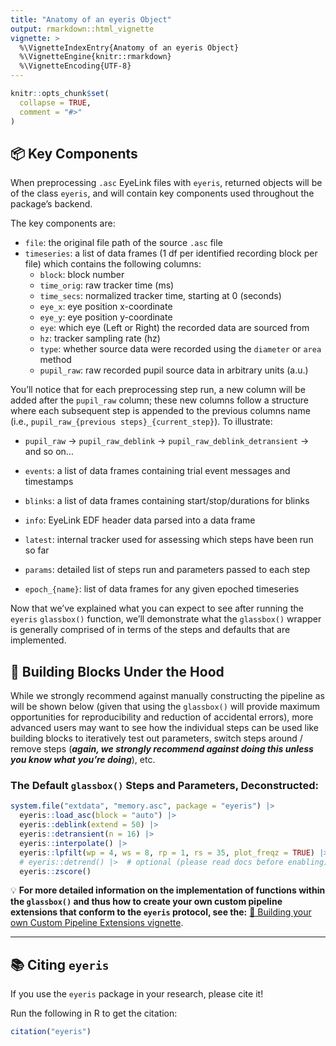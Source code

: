 ```yaml
---
title: "Anatomy of an eyeris Object"
output: rmarkdown::html_vignette
vignette: >
  %\VignetteIndexEntry{Anatomy of an eyeris Object}
  %\VignetteEngine{knitr::rmarkdown}
  %\VignetteEncoding{UTF-8}
---
```


```r
knitr::opts_chunk$set(
  collapse = TRUE,
  comment = "#>"
)
```

## 📦 Key Components

When preprocessing `.asc` EyeLink files with `eyeris`, returned objects will be
of the class `eyeris`, and will contain key components used throughout the
package's backend.

The key components are:

- `file`: the original file path of the source `.asc` file
- `timeseries`: a list of data frames (1 df per identified recording block per file) which contains the following columns:
  - `block`: block number
  - `time_orig`: raw tracker time (ms)
  - `time_secs`: normalized tracker time, starting at 0 (seconds)
  - `eye_x`: eye position x-coordinate
  - `eye_y`: eye position y-coordinate
  - `eye`: which eye (Left or Right) the recorded data are sourced from
  - `hz`: tracker sampling rate (hz)
  - `type`: whether source data were recorded using the `diameter` or `area` method
  - `pupil_raw`: raw recorded pupil source data in arbitrary units (a.u.) 

You'll notice that for each preprocessing step run, a new column will be added after
the `pupil_raw` column; these new columns follow a structure where each subsequent
step is appended to the previous columns name 
(i.e., `pupil_raw_{previous steps}_{current_step}`). To illustrate:

  - `pupil_raw` -> `pupil_raw_deblink` -> `pupil_raw_deblink_detransient` -> and so on...
  
- `events`: a list of data frames containing trial event messages and timestamps
- `blinks`: a list of data frames containing start/stop/durations for blinks
- `info`: EyeLink EDF header data parsed into a data frame
- `latest`: internal tracker used for assessing which steps have been run so far
- `params`: detailed list of steps run and parameters passed to each step
- `epoch_{name}`: list of data frames for any given epoched timeseries

Now that we've explained what you can expect to see after running the `eyeris`
`glassbox()` function, we'll demonstrate what the `glassbox()` wrapper is
generally comprised of in terms of the steps and defaults that are implemented.

## 🧱 Building Blocks Under the Hood

While we strongly recommend against manually constructing the pipeline as will
be shown below (given that using the `glassbox()` will provide maximum
opportunities for reproducibility and reduction of accidental errors), more
advanced users may want to see how the individual steps can be used like
building blocks to iteratively test out parameters, switch steps around / remove
steps
(**_again, we strongly recommend against doing this unless you know what_**
**_you're doing_**), etc.

### The Default `glassbox()` Steps and Parameters, Deconstructed:

```r
system.file("extdata", "memory.asc", package = "eyeris") |>
  eyeris::load_asc(block = "auto") |>
  eyeris::deblink(extend = 50) |>
  eyeris::detransient(n = 16) |>
  eyeris::interpolate() |>
  eyeris::lpfilt(wp = 4, ws = 8, rp = 1, rs = 35, plot_freqz = TRUE) |>
  # eyeris::detrend() |>  # optional (please read docs before enabling)
  eyeris::zscore()
```

<div class="alert alert-light" style="padding-bottom: 0;">
  💡 **For more detailed information on the implementation of functions within**
     **the `glassbox()` and thus how to create your own custom pipeline**
     **extensions that conform to the `eyeris` protocol, see the:**
     [🧩 Building your own Custom Pipeline Extensions vignette](custom-extensions.html).
</div>

---

## 📚 Citing `eyeris`

<div class="alert alert-light" style="padding-bottom: 0;">
  If you use the `eyeris` package in your research, please cite it!
  
  Run the following in R to get the citation:
</div>

```r
citation("eyeris")
```
